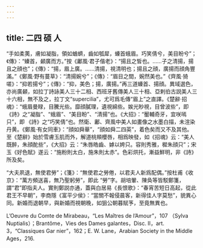 ```yaml
---
---
---
```

title: 二四 硕 人
---




“手如柔荑，膚如凝脂，領如蝤蠐，齒如瓠犀，螓首蛾眉。巧笑倩兮，美目盼兮”；《傳》：“螓首，顙廣而方。”按《鄘風·君子偕老》：“揚且之皙也。……子之清揚，揚且之顔也”；《傳》：“揚，眉上廣。……清揚，視清明也；揚且之顔，廣揚而顔角豐滿。”《鄭風·野有蔓草》：“清揚婉兮”；《傳》：“眉目之間，婉然美也。”《齊風·猗嗟》：“抑若揚兮”；《傳》：“抑，美色；揚，廣揚。”再三道螓首、揚顔。異域選色，亦尚廣顙，如拉丁詩詠美人三十二相、西班牙舊傳美人三十相、亞剌伯古説美人三十六相，無不及之，拉丁文“supercilia”，尤可爲毛傳“眉上”之直譯。《楚辭·招魂》：“蛾眉曼睩，目騰光些。靡顔膩理，遺視綿些。娭光眇視，目曾波些”，即《詩》之“凝脂”、“蛾眉”、“美目盼”、“清揚”也。《大招》：“靨輔奇牙，宜咲嘕只”，即 《詩》之“巧笑倩”也。然衛、鄘、齊風中美人如畫像之水墨白描，未渲染丹黄。《鄭風·有女同車》：“顔如舜華”，“顔如舜二四英”，着色矣而又不及其他。至《楚辭》始於雪膚玉肌而外，解道桃頰櫻唇，相爲映發，如《招魂》云：“美人既醉，朱顔酡些”，《大招》云：“朱唇皓齒、嫭以姱只。容則秀雅，穉朱顔只”；宋玉《好色賦》遂云：“施粉則太白，施朱則太赤”。色彩烘托，漸益鮮明，非《詩》所及矣。

“大夫夙退，無使君勞”；《箋》：“無使君之勞倦，以君夫人新爲配偶。”按杜甫《收京》：“萬方頻送喜，無乃聖躬勞”，即此 “勞”字。胡培翬、陳奂等皆駁鄭箋，謂“君”即指夫人。實則鄭説亦通，蓋與白居易《長恨歌》：“春宵苦短日高起，從此君王不早朝”，李商隱《富平少侯》：“當關不報侵晨客，新得佳人字莫愁”，貌異心同。新婚而退朝早，與新婚而視朝晚，如狙公朝暮賦芧，至竟無異也。

L’Oeuvre du Comte de Mirabeau，“Les Maîtres de l’Amour”，107 （Sylva Nuptialis）；Brantôme，Vies des Dames galantes，Disc. II，art. 3，“Classiques Gar nier”，162；E. W. Lane，Arabian Society in the Middle Ages，216.